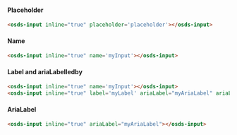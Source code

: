 #### Placeholder
<osds-input inline="true" placeholder='placeholder'></osds-input>

```html
<osds-input inline="true" placeholder='placeholder'></osds-input>
```

#### Name
<osds-input inline="true" name='myInput'></osds-input>

```html
<osds-input inline="true" name='myInput'></osds-input>
```

#### Label and ariaLabelledby
<osds-input inline="true" label='myLabel' ariaLabel="myAriaLabel" ariaLabelledby="myAriaLabelledby"></osds-input>

```html
<osds-input inline="true" name='myInput'></osds-input>
<osds-input inline="true" label='myLabel' ariaLabel="myAriaLabel" ariaLabelledby="myAriaLabelledby"></osds-input>
```

#### AriaLabel
<osds-input inline="true" ariaLabel="myAriaLabel"></osds-input>

```html
<osds-input inline="true" ariaLabel="myAriaLabel"></osds-input>
```
